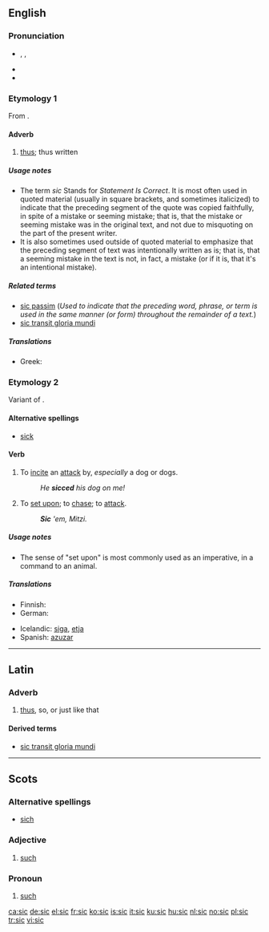 ==English==
{{wikipedia}}

===Pronunciation===
* {{enPR|sĭk}}, {{IPA|/sɪk/}}, {{SAMPA|/sIk/}}
* {{rhymes|ɪk}}
* {{homophones|sick}}

===Etymology 1===
From {{etyl|la}} {{term|sic|sīc|thus, so|lang=la}}.

====Adverb====
{{en-adv|-}}

# [[thus]]; thus written

=====Usage notes=====
* The term ''sic'' Stands for ''Statement Is Correct''. It is most often used in quoted material (usually in square brackets, and sometimes italicized) to indicate that the preceding segment of the quote was copied faithfully, in spite of a mistake or seeming mistake; that is, that the mistake or seeming mistake was in the original text, and not due to misquoting on the part of the present writer.
* It is also sometimes used outside of quoted material to emphasize that the preceding segment of text was intentionally written as is; that is, that a seeming mistake in the text is not, in fact, a mistake (or if it is, that it's an intentional mistake).

=====Related terms=====
* [[sic passim]] (''Used to indicate that the preceding word, phrase, or term is used in the same manner (or form) throughout the remainder of a text.'')
* [[sic transit gloria mundi]]

=====Translations=====
{{trans-top|thus, thus written}}
* Greek: {{t|el|αυτολεξεί|sc=Grek}}
{{trans-mid}}
{{trans-bottom}}

===Etymology 2===
Variant of {{term|seek}}.

====Alternative spellings====
* [[sick]]

====Verb====
{{en-verb|sic|c|ing}}

# {{transitive}} To [[incite]] an [[attack]] by, ''especially'' a dog or dogs.
#: ''He '''sicced''' his dog on me!''
# {{transitive}} To [[set upon]]; to [[chase]]; to [[attack]].
#: '''''Sic''' 'em, Mitzi.''

=====Usage notes=====
* The sense of "set upon" is most commonly used as an imperative, in a command to an animal.

=====Translations=====
{{trans-top|incite an attack by}}
* Finnish: {{t-|fi|usuttaa}}
* German: {{t-|de|hetzen}}
{{trans-mid}}
* Icelandic: [[siga]], [[etja]]
* Spanish: [[azuzar]]
{{trans-bottom}}

{{trans-top|set upon}}
{{trans-mid}}
{{trans-bottom}}

----

==Latin==

===Adverb===
{{infl|la|adverb|head=sīc}}

# [[thus]], so, or just like that

====Derived terms====
* [[sic transit gloria mundi]]

----

==Scots==
===Alternative spellings===
* [[sich#Scots|sich]]

===Adjective===
{{sco-adj}}

# [[such]]

===Pronoun===
{{sco-pron}}

# [[such]]

[[ca:sic]]
[[de:sic]]
[[el:sic]]
[[fr:sic]]
[[ko:sic]]
[[is:sic]]
[[it:sic]]
[[ku:sic]]
[[hu:sic]]
[[nl:sic]]
[[no:sic]]
[[pl:sic]]
[[tr:sic]]
[[vi:sic]]